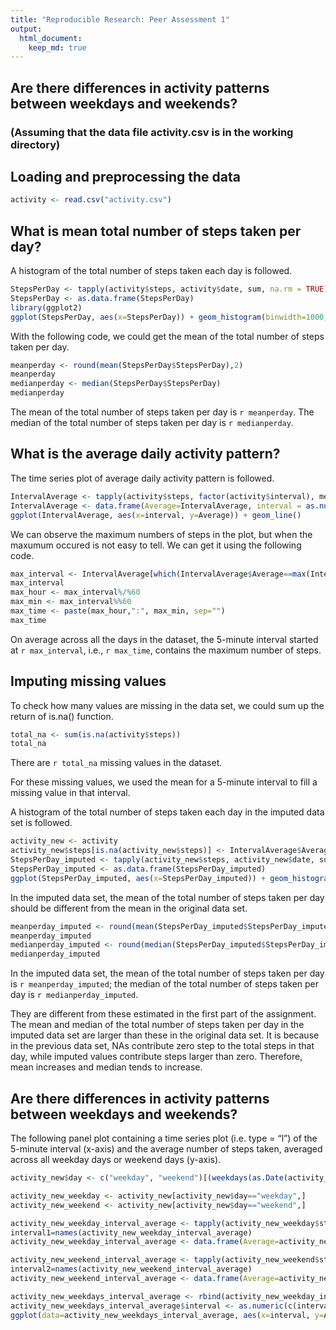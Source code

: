 ```yaml
---
title: "Reproducible Research: Peer Assessment 1"
output: 
  html_document:
    keep_md: true
---
```



















## Are there differences in activity patterns between weekdays and weekends?
### (Assuming that the data file activity.csv is in the working directory)

## Loading and preprocessing the data
```r
activity <- read.csv("activity.csv") 
```

## What is mean total number of steps taken per day?  

A histogram of the total number of steps taken each day is followed.  

```r
StepsPerDay <- tapply(activity$steps, activity$date, sum, na.rm = TRUE)  
StepsPerDay <- as.data.frame(StepsPerDay)  
library(ggplot2)  
ggplot(StepsPerDay, aes(x=StepsPerDay)) + geom_histogram(binwidth=1000, colour="black", fill="white")  
```

With the following code, we could get the mean of the total number of steps taken per day.
```r
meanperday <- round(mean(StepsPerDay$StepsPerDay),2)  
meanperday  
medianperday <- median(StepsPerDay$StepsPerDay)  
medianperday  
```

The mean of the total number of steps taken per day is `r meanperday`. The median of the total number of steps taken per day is `r medianperday`.  

## What is the average daily activity pattern?

The time series plot of average daily activity pattern is followed.  

```r
IntervalAverage <- tapply(activity$steps, factor(activity$interval), mean, na.rm = TRUE)  
IntervalAverage <- data.frame(Average=IntervalAverage, interval = as.numeric(names(IntervalAverage)))  
ggplot(IntervalAverage, aes(x=interval, y=Average)) + geom_line()  
```

We can observe the maximum numbers of steps in the plot, but when the maxumum occured is not easy to tell. We can get it using the following code.

```r
max_interval <- IntervalAverage[which(IntervalAverage$Average==max(IntervalAverage$Average)),"interval"];
max_interval  
max_hour <- max_interval%/%60  
max_min <- max_interval%%60  
max_time <- paste(max_hour,":", max_min, sep="")  
max_time  
```

On average across all the days in the dataset, the 5-minute interval started at `r max_interval`, i.e., `r max_time`, contains the maximum number of steps.  


## Imputing missing values

To check how many values are missing in the data set, we could sum up the return of is.na() function.  
```r
total_na <- sum(is.na(activity$steps))  
total_na  
```

There are `r total_na` missing values in the dataset.  


For these missing values, we used the mean for a 5-minute interval to fill a missing value in that interval.  

A histogram of the total number of steps taken each day in the imputed data set is followed.   

```r
activity_new <- activity  
activity_new$steps[is.na(activity_new$steps)] <- IntervalAverage$Average[match(activity_new$interval[is.na(activity_new$steps)], IntervalAverage$interval)]  
StepsPerDay_imputed <- tapply(activity_new$steps, activity_new$date, sum)  
StepsPerDay_imputed <- as.data.frame(StepsPerDay_imputed)  
ggplot(StepsPerDay_imputed, aes(x=StepsPerDay_imputed)) + geom_histogram(binwidth=1000, colour="black", fill="white")  
```
 
In the imputed data set, the mean of the total number of steps taken per day should be different from the mean in the original data set. 
```r
meanperday_imputed <- round(mean(StepsPerDay_imputed$StepsPerDay_imputed),2)  
meanperday_imputed  
medianperday_imputed <- round(median(StepsPerDay_imputed$StepsPerDay_imputed),2)  
medianperday_imputed  
```
In the imputed data set, the mean of the total number of steps taken per day is `r meanperday_imputed`; the median of the total number of steps taken per day is `r medianperday_imputed`. 

They are different from these estimated in the first part of the assignment. The mean and median of the total number of steps taken per day in the imputed data set are larger than these in the original data set. It is because in the previous data set, NAs contribute zero step to the total steps in that day, while imputed values contribute steps larger than zero. Therefore, mean increases and median tends to increase.


## Are there differences in activity patterns between weekdays and weekends?

The following panel plot containing a time series plot (i.e. type = "l") of the 5-minute interval (x-axis) and the average number of steps taken, averaged across all weekday days or weekend days (y-axis).

```r
activity_new$day <- c("weekday", "weekend")[(weekdays(as.Date(activity_new$date)) %in% c("Saturday","Sunday")) + 1]  

activity_new_weekday <- activity_new[activity_new$day=="weekday",]  
activity_new_weekend <- activity_new[activity_new$day=="weekend",]  

activity_new_weekday_interval_average <- tapply(activity_new_weekday$steps, activity_new_weekday$interval,mean)  
interval1=names(activity_new_weekday_interval_average)  
activity_new_weekday_interval_average <- data.frame(Average=activity_new_weekday_interval_average,  day="weekday")  

activity_new_weekend_interval_average <- tapply(activity_new_weekend$steps, activity_new_weekend$interval,mean)  
interval2=names(activity_new_weekend_interval_average)  
activity_new_weekend_interval_average <- data.frame(Average=activity_new_weekend_interval_average, day="weekend")  

activity_new_weekdays_interval_average <- rbind(activity_new_weekday_interval_average, activity_new_weekend_interval_average)  
activity_new_weekdays_interval_average$interval <- as.numeric(c(interval1, interval2))  
ggplot(data=activity_new_weekdays_interval_average, aes(x=interval, y=Average))  + geom_line() + facet_wrap( ~ day, ncol=1)  
```
